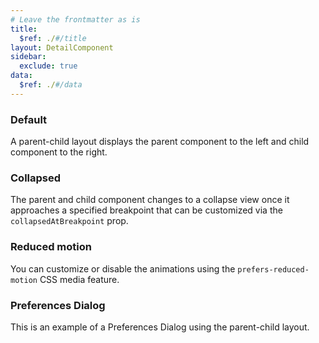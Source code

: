 ```yaml
---
# Leave the frontmatter as is
title:
  $ref: ./#/title
layout: DetailComponent
sidebar:
  exclude: true
data:
  $ref: ./#/data
---
```


<LivePreviewControls>

<LivePreview componentName="parent-child-layout" exampleName="Default">

### Default

A parent-child layout displays the parent component to the left and child component to the right.

</LivePreview>

<LivePreview componentName="parent-child-layout" exampleName="Collapsed">

### Collapsed

The parent and child component changes to a collapse view once it approaches a specified breakpoint that can be customized via the `collapsedAtBreakpoint` prop.

</LivePreview>

<LivePreview componentName="parent-child-layout" exampleName="ReducedMotion">

### Reduced motion

You can customize or disable the animations using the `prefers-reduced-motion` CSS media feature.

</LivePreview>

<LivePreview componentName="parent-child-layout" exampleName="PreferencesLayout">

### Preferences Dialog

This is an example of a Preferences Dialog using the parent-child layout.

</LivePreview>

</LivePreviewControls>
